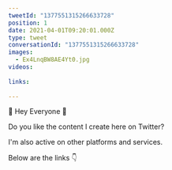 ```yaml
---
tweetId: "1377551315266633728"
position: 1
date: 2021-04-01T09:20:01.000Z
type: tweet
conversationId: "1377551315266633728"
images:
  - Ex4LnqBW8AE4Yt0.jpg
videos:
  
links:
  
---
```

👋 Hey Everyone 👋

Do you like the content I create here on Twitter?

I'm also active on other platforms and services. 

Below are the links 👇 
